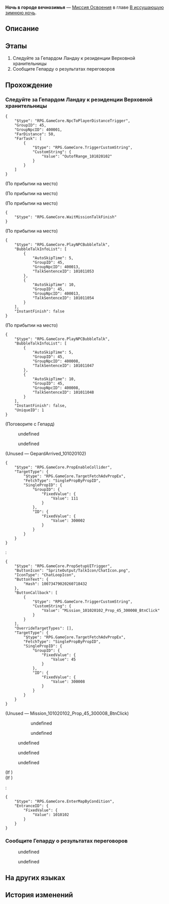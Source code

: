 {{Дополнить|Диалоги.}}
{{Миссия Инфобокс
|id              = 1010201
|Название        = 
|Изображение     = Миссия Освоения Ночь в городе вечнозимья.png
|Тип             = Миссия Освоения
|События         = 
|Глава           = В иссушающую зимнюю ночь
|Условия         = Завершена [[Миссия Освоения]] ''[[Путешественники ночью зимней]]''
|Персонажи       = Броня; Гепард; Дань Хэн; Коколия; Март 7; Первопроходец
|СтартЛокация    = [[Ярило-VI]] — [[Административный район]]
|Локации         = Административный район
|Предыдущая      = Путешественники ночью зимней
|Следующая       = Можешь бежать, но тебе не спрятаться
|Награды         = Опыт Освоения*600; Журнал приключений*3; Конденсированный эфир*1; Кредиты*6 000
}}
'''Ночь в городе вечнозимья''' — [[Миссия Освоения]] в главе [[В иссушающую зимнюю ночь]].

==Описание==
{{Описание|Среброгривые Стражи рассказали вам, что единственным поселением на Ярило-VI является город Белобог - последний оплот человечества.<br />Первопроходцы знакомятся с Верховной хранительницей Белобога, но встреча принимает неожиданный оборот и заканчивается предательством...}}

==Этапы==
# Следуйте за Гепардом Ландау к резиденции Верховной хранительницы
# Сообщите Гепарду о результатах переговоров

==Прохождение==
{{Дополнить}}


===Следуйте за Гепардом Ландау к резиденции Верховной хранительницы===
{{Описание миссии|локация=Административный район|Плохая новость заключается в том, что ваш новый друг Сампо оставил вас в одиночку разбираться с Гепардом Ландау, командующим Среброгривых Стражей. Хорошая же новость в том, что стоящий перед вами грозный страж на самом деле довольно уступчив.<br />Вам удаётся убедить Гепарда в том, что вы явились из мира за небесами. Он обещает сопроводить вас к Верховной хранительнице Белобога.<br />Кажется, что всё идёт как надо... Не о чем переживать, просто следуйте за Среброгривыми Стражами.}}
{{Диалог Начало}}
<pre>{
	"$type": "RPG.GameCore.NpcToPlayerDistanceTrigger",
	"GroupID": 45,
	"GroupNpcID": 400001,
	"FarDistance": 50,
	"FarTask": [
		{
			"$type": "RPG.GameCore.TriggerCustomString",
			"CustomString": {
				"Value": "OutofRange_101020102"
			}
		}
	]
}</pre>

;(По прибытии на место)
<!--Unknown TalkSentence: 101011043-->
:<!--1-second delay-->

;(По прибытии на место)
<!--Unknown TalkSentence: 101011043-->
:<!--1-second delay-->

;(По прибытии на место)
<!--Unknown TalkSentence: 101011025-->
<!--Unknown TalkSentence: 101011026-->
<!--Unknown TalkSentence: 101011028-->
<pre>{
	"$type": "RPG.GameCore.WaitMissionTalkFinish"
}</pre>

;(По прибытии на место)
<pre>{
	"$type": "RPG.GameCore.PlayNPCBubbleTalk",
	"BubbleTalkInfoList": [
		{
			"AutoSkipTime": 5,
			"GroupID": 45,
			"GroupNpcID": 400013,
			"TalkSentenceID": 101011053
		},
		{
			"AutoSkipTime": 10,
			"GroupID": 45,
			"GroupNpcID": 400013,
			"TalkSentenceID": 101011054
		}
	],
	"InstantFinish": false
}</pre>

;(По прибытии на место)
<pre>{
	"$type": "RPG.GameCore.PlayNPCBubbleTalk",
	"BubbleTalkInfoList": [
		{
			"AutoSkipTime": 5,
			"GroupID": 45,
			"GroupNpcID": 400008,
			"TalkSentenceID": 101011047
		},
		{
			"AutoSkipTime": 10,
			"GroupID": 45,
			"GroupNpcID": 400008,
			"TalkSentenceID": 101011048
		}
	],
	"InstantFinish": false,
	"UniqueID": 1
}</pre>

;(Поговорите с Гепард)
<!--Unknown TalkSentence: 101010201-->
<!--Unknown TalkSentence: 101010202-->
:{{Диалог|Стрелка}} undefined
:<!--Unknown TalkSentence: 101010203-->
::{{tx}}
:<!--Unknown TalkSentence: 101010201-->
:<!--Unknown TalkSentence: 101010202-->
:<!--Unknown TalkSentence: 101010203-->
:<!--Unknown TalkSentence: 101010204-->
:<!--Unknown TalkSentence: 101010205-->
:<!--Unknown TalkSentence: 101010206-->
:<!--Unknown TalkSentence: 101010207-->
:<!--Unknown TalkSentence: 101010208-->
:<!--Unknown TalkSentence: 101010209-->
:<!--Unknown TalkSentence: 101010210-->
:<!--Unknown TalkSentence: 101010211-->
:<!--Unknown TalkSentence: 101010212-->
:<!--Unknown TalkSentence: 101010213-->
:<!--Unknown TalkSentence: 101010214-->
:<!--Unknown TalkSentence: 101010215-->
:{{Диалог|Стрелка}} undefined
:<!--Unknown TalkSentence: 101010206-->
::{{tx}}
:<!--Unknown TalkSentence: 101010201-->
:<!--Unknown TalkSentence: 101010202-->
:<!--Unknown TalkSentence: 101010203-->
:<!--Unknown TalkSentence: 101010204-->
:<!--Unknown TalkSentence: 101010205-->
:<!--Unknown TalkSentence: 101010206-->
:<!--Unknown TalkSentence: 101010207-->
:<!--Unknown TalkSentence: 101010208-->
:<!--Unknown TalkSentence: 101010209-->
:<!--Unknown TalkSentence: 101010210-->
:<!--Unknown TalkSentence: 101010211-->
:<!--Unknown TalkSentence: 101010212-->
:<!--Unknown TalkSentence: 101010213-->
:<!--Unknown TalkSentence: 101010214-->
:<!--Unknown TalkSentence: 101010215-->
<!--Unknown TalkSentence: 101010203-->
:{{tx}}
<!--Unknown TalkSentence: 101010201-->
<!--Unknown TalkSentence: 101010202-->
<!--Unknown TalkSentence: 101010203-->
<!--Unknown TalkSentence: 101010204-->
<!--Unknown TalkSentence: 101010205-->
<!--Unknown TalkSentence: 101010206-->
<!--Unknown TalkSentence: 101010207-->
<!--Unknown TalkSentence: 101010208-->
<!--Unknown TalkSentence: 101010209-->
<!--Unknown TalkSentence: 101010210-->
<!--Unknown TalkSentence: 101010211-->
<!--Unknown TalkSentence: 101010212-->
<!--Unknown TalkSentence: 101010213-->
<!--Unknown TalkSentence: 101010214-->
<!--Unknown TalkSentence: 101010215-->
;(Unused &mdash; GepardArrived_101020102)
<pre>{
	"$type": "RPG.GameCore.PropEnableCollider",
	"TargetType": {
		"$type": "RPG.GameCore.TargetFetchAdvPropEx",
		"FetchType": "SinglePropByPropID",
		"SinglePropID": {
			"GroupID": {
				"FixedValue": {
					"Value": 111
				}
			},
			"ID": {
				"FixedValue": {
					"Value": 300002
				}
			}
		}
	}
}</pre>
:<pre>{
	"$type": "RPG.GameCore.PropSetupUITrigger",
	"ButtonIcon": "SpriteOutput/TalkIcon/ChatIcon.png",
	"IconType": "ChatLoopIcon",
	"ButtonText": {
		"Hash": 10073479020260718432
	},
	"ButtonCallback": [
		{
			"$type": "RPG.GameCore.TriggerCustomString",
			"CustomString": {
				"Value": "Mission_101020102_Prop_45_300008_BtnClick"
			}
		}
	],
	"OverrideTargetTypes": [],
	"TargetType": {
		"$type": "RPG.GameCore.TargetFetchAdvPropEx",
		"FetchType": "SinglePropByPropID",
		"SinglePropID": {
			"GroupID": {
				"FixedValue": {
					"Value": 45
				}
			},
			"ID": {
				"FixedValue": {
					"Value": 300008
				}
			}
		}
	}
}</pre>

;(Unused &mdash; Mission_101020102_Prop_45_300008_BtnClick)
<!--Unknown TalkSentence: 101010201-->
:<!--Unknown TalkSentence: 101010202-->
::{{Диалог|Стрелка}} undefined
::<!--Unknown TalkSentence: 101010203-->
:::{{tx}}
::<!--Unknown TalkSentence: 101010201-->
::<!--Unknown TalkSentence: 101010202-->
::<!--Unknown TalkSentence: 101010203-->
::<!--Unknown TalkSentence: 101010204-->
::<!--Unknown TalkSentence: 101010205-->
::<!--Unknown TalkSentence: 101010206-->
::<!--Unknown TalkSentence: 101010207-->
::<!--Unknown TalkSentence: 101010208-->
::<!--Unknown TalkSentence: 101010209-->
::<!--Unknown TalkSentence: 101010210-->
::<!--Unknown TalkSentence: 101010211-->
::<!--Unknown TalkSentence: 101010212-->
::<!--Unknown TalkSentence: 101010213-->
::<!--Unknown TalkSentence: 101010214-->
::<!--Unknown TalkSentence: 101010215-->
::{{Диалог|Стрелка}} undefined
::<!--Unknown TalkSentence: 101010206-->
:::{{tx}}
::<!--Unknown TalkSentence: 101010201-->
::<!--Unknown TalkSentence: 101010202-->
::<!--Unknown TalkSentence: 101010203-->
::<!--Unknown TalkSentence: 101010204-->
::<!--Unknown TalkSentence: 101010205-->
::<!--Unknown TalkSentence: 101010206-->
::<!--Unknown TalkSentence: 101010207-->
::<!--Unknown TalkSentence: 101010208-->
::<!--Unknown TalkSentence: 101010209-->
::<!--Unknown TalkSentence: 101010210-->
::<!--Unknown TalkSentence: 101010211-->
::<!--Unknown TalkSentence: 101010212-->
::<!--Unknown TalkSentence: 101010213-->
::<!--Unknown TalkSentence: 101010214-->
::<!--Unknown TalkSentence: 101010215-->
:<!--Unknown TalkSentence: 101010203-->
::{{tx}}
:<!--Unknown TalkSentence: 101010201-->
:<!--Unknown TalkSentence: 101010202-->
:<!--Unknown TalkSentence: 101010203-->
:<!--Unknown TalkSentence: 101010204-->
:<!--Unknown TalkSentence: 101010205-->
:<!--Unknown TalkSentence: 101010206-->
:<!--Unknown TalkSentence: 101010207-->
:<!--Unknown TalkSentence: 101010208-->
:<!--Unknown TalkSentence: 101010209-->
:<!--Unknown TalkSentence: 101010210-->
:<!--Unknown TalkSentence: 101010211-->
:<!--Unknown TalkSentence: 101010212-->
:<!--Unknown TalkSentence: 101010213-->
:<!--Unknown TalkSentence: 101010214-->
:<!--Unknown TalkSentence: 101010215-->
<!--Unknown TalkSentence: 101010301-->
<!--Unknown TalkSentence: 101010302-->
<!--Unknown TalkSentence: 101010303-->
<!--Unknown TalkSentence: 101010304-->
<!--Unknown TalkSentence: 101010305-->
<!--Unknown TalkSentence: 101010306-->
<!--Unknown TalkSentence: 101010307-->
<!--Unknown TalkSentence: 101010308-->
:{{Диалог|Стрелка}} undefined
:{{Диалог|Стрелка}} undefined
:{{Диалог|Стрелка}} undefined
;(If {{cx}}<!--SubMission Finish: 101020105-->)
;(If {{cx}}<!--SubMission not Finish: 101020105-->)
:<pre>{
	"$type": "RPG.GameCore.EnterMapByCondition",
	"EntranceID": {
		"FixedValue": {
			"Value": 1010102
		}
	}
}</pre>
{{Диалог Конец}}

===Сообщите Гепарду о результатах переговоров===
{{Описание миссии|локация=Административный район|Верховная хранительница Белобога сдержанна и величественна. Говорит она очень осторожно и раскрывает только необходимую информацию. Вы не очень хорошо умеете общаться с такими людьми.<br />К счастью, хранительница принимает вас как почётных гостей и даже организовывает для вас проживание в элитной гостинице... После этого вы решаете, что можете полностью довериться ей.<br />Одним словом, вы добились оптимистичных результатов. Но достаточно ли этого, чтобы вызвать улыбку на лице сурового командующего?}}
{{Диалог Начало}}
:{{tx}}
<!--Unknown TalkSentence: 101010401-->
:{{Диалог|Стрелка}} undefined
:<!--Unknown TalkSentence: 101010402-->
::{{tx}}
::{{tx}}
:{{Диалог|Стрелка}} undefined
:<!--Unknown TalkSentence: 101010404-->
::{{tx}}
::{{tx}}
<!--Unknown TalkSentence: 101010402-->
:{{tx}}
:{{tx}}
{{Диалог Конец}}

==На других языках==
{{На других языках
|en   = Everwinter Night
|zhs  = 永冬城之夜
|zht  = 永冬城之夜
|ja   = 常冬の城の夜
|ko   = 영원한 겨울 성의 밤
|es   = Eterna noche invernal
|fr   = Nuit de l'Hiver éternel
|ru   = Ночь в городе вечнозимья
|th   = ค่ำคืนของเมืองแห่งความหนาวนิรันดร์
|vi   = Đêm Ở Thành Everwinter
|de   = Immerwinternacht
|id   = Malam Kota Salju Abadi
|pt   = Noite do Inverno Eterno
}}

==История изменений==
{{История изменений|2.7}}
